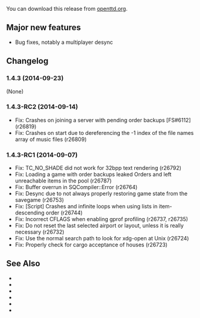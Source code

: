 {{en/-}}
{{en/Archive/OpenTTD/Navigation}}
{{en/Archive/OpenTTD/NaviPrevNext|prev=en/Archive/OpenTTD/OpenTTD 1.4.2|next=en/Archive/OpenTTD/OpenTTD 1.4.4|date=2014-09-23}}

You can download this release from [http://www.openttd.org/en/download-stable/1.4.3 openttd.org].

==Major new features==
* Bug fixes, notably a multiplayer desync

==Changelog==
===1.4.3 (2014-09-23)===
(None)


===1.4.3-RC2 (2014-09-14)===
* Fix: Crashes on joining a server with pending order backups [FS#6112] (r26819)
* Fix: Crashes on start due to dereferencing the -1 index of the file names array of music files (r26809)

===1.4.3-RC1 (2014-09-07)===
* Fix: TC_NO_SHADE did not work for 32bpp text rendering (r26792)
* Fix: Loading a game with order backups leaked Orders and left unreachable items in the pool (r26787)
* Fix: Buffer overrun in SQCompiler::Error (r26764)
* Fix: Desync due to not always properly restoring game state from the savegame (r26753)
* Fix: [Script] Crashes and infinite loops when using lists in item-descending order {{en/Flyspray|6085}} (r26744)
* Fix: Incorrect CFLAGS when enabling gprof profiling (r26737, r26735)
* Fix: Do not reset the last selected airport or layout, unless it is really necessary {{en/Flyspray|6083}} (r26732)
* Fix: Use the normal search path to look for xdg-open at Unix {{en/Flyspray|6077}} (r26724)
* Fix: Properly check for cargo acceptance of houses {{en/Flyspray|5997}} (r26723)

==See Also==
* {{en/Forum|topic=71310|Forum topic for 1.4.3}}
* {{en/OTTDNewsArticle|210|The 1.4.3 news article}}
* {{en/Forum|topic=71267|Forum topic for 1.4.3-RC2}}
* {{en/OTTDNewsArticle|209|The 1.4.3-RC2 news article}}
* {{en/Forum|topic=71233|Forum topic for 1.4.3-RC1}}
* {{en/OTTDNewsArticle|208|The 1.4.3-RC1 news article}}